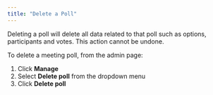 ```yaml
---  
title: "Delete a Poll"  
---  
```


<Warning>   
  Deleting a poll will delete all data related to that poll such as options,  
  participants and votes. This action cannot be undone.  
</Warning>  

To delete a meeting poll, from the admin page:  

1. Click **Manage** 
1. Select **Delete poll** from the dropdown menu  
1. Click **Delete poll**  
